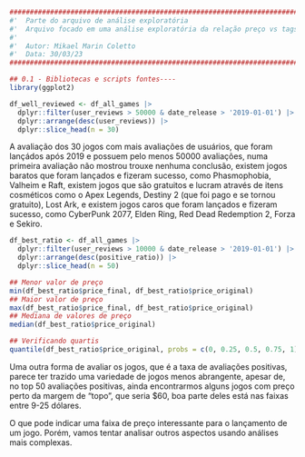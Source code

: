 ```r
########################################################################################## #
#'  Parte do arquivo de análise exploratória
#'  Arquivo focado em uma análise exploratória da relação preço vs tags
#' 
#'  Autor: Mikael Marin Coletto
#'  Data: 30/03/23
########################################################################################## #

## 0.1 - Bibliotecas e scripts fontes----
library(ggplot2)
```

```r
df_well_reviewed <- df_all_games |> 
  dplyr::filter(user_reviews > 50000 & date_release > '2019-01-01') |>
  dplyr::arrange(desc(user_reviews)) |> 
  dplyr::slice_head(n = 30)
```

A avaliação dos 30 jogos com mais avaliações de usuários, que foram lançádos após 2019 e possuem pelo menos 50000 avaliações, numa primeira avaliação não mostrou trouxe nenhuma conclusão, existem jogos baratos que foram lançados e fizeram sucesso, como Phasmophobia, Valheim e Raft, existem jogos que são gratuitos e lucram através de itens cosméticos como o Apex Legends, Destiny 2 (que foi pago e se tornou gratuito), Lost Ark, e existem jogos caros que foram lançados e fizeram sucesso, como CyberPunk 2077, Elden Ring, Red Dead Redemption 2, Forza e Sekiro. 


```r
df_best_ratio <- df_all_games |> 
  dplyr::filter(user_reviews > 10000 & date_release > '2019-01-01') |>
  dplyr::arrange(desc(positive_ratio)) |>
  dplyr::slice_head(n = 50)

## Menor valor de preço
min(df_best_ratio$price_final, df_best_ratio$price_original)
## Maior valor de preço
max(df_best_ratio$price_final, df_best_ratio$price_original)
## Mediana de valores de preço
median(df_best_ratio$price_original)

## Verificando quartis
quantile(df_best_ratio$price_original, probs = c(0, 0.25, 0.5, 0.75, 1))

```

Uma outra forma de avaliar os jogos, que é a taxa de avaliações positivas, parece ter trazido uma variedade de jogos menos abrangente, apesar de, no top 50 avaliações positivas, ainda encontrarmos alguns jogos com preço perto da margem de "topo", que seria $60, boa parte deles está nas faixas entre 9-25 dólares.

O que pode indicar uma faixa de preço interessante para o lançamento de um jogo. Porém, vamos tentar analisar outros aspectos usando análises mais complexas.
